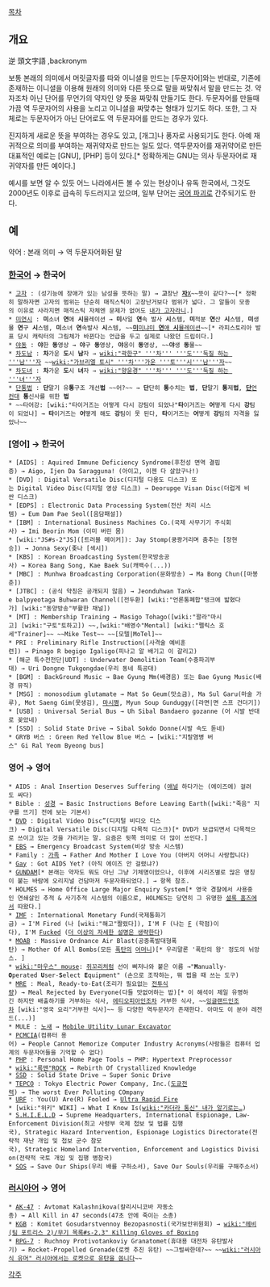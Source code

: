 [[목차]]
== 개요 ==
逆 頭文字語 ,backronym

보통 본래의 의미에서 머릿글자를 따와 이니셜을 만드는 [두문자어]와는 반대로, 기존에 존재하는 이니셜을 이용해 원래의 의미와 다른 뜻으로 말을 짜맞춰서 말을 만드는 것. 약자조차 아닌 단어를 무언가의 약자인 양 뜻을 짜맞춰 만들기도 한다. 두문자어를 만들때 가끔 역 두문자어의 사용을 노리고 이니셜을 짜맞추는 형태가 있기도 하다. 또한, 그 자체로는 두문자어가 아닌 단어로도 역 두문자어를 만드는 경우가 있다.

진지하게 새로운 뜻을 부여하는 경우도 있고, [개그]나 풍자로 사용되기도 한다. 아예 재귀적으로 의미를 부여하는 재귀약자로 만드는 일도 있다. 역두문자어를 재귀약어로 만든 대표적인 예로는 [GNU], [PHP] 등이 있다.[* 정확하게는 GNU는 의사 두문자어로 재귀약자를 만든 예이다.]

예시를 보면 알 수 있듯 어느 나라에서든 볼 수 있는 현상이나 유독 한국에서, 그것도 2000년도 이후로 급속히 두드러지고 있으며, 일부 단어는 [[국어 파괴]]로 간주되기도 한다.

== 예 ==
약어 : 본래 의미 → 역 두문자어화된 말

=== [[한국어]] → 한국어 ===
 * [[고자]] : (성기능에 장애가 있는 남성을 뜻하는 말) → '''고'''장난 [[자지|'''자'''X]]~~뜻이 같다?~~[* 정확히 말하자면 고자의 범위는 단순히 매직스틱이 고장난거보다 범위가 넓다. 그 알들이 모종의 이유로 사라지면 매직스틱 자체엔 문제가 없어도 [[내가 고자라니]].]
 * [[미연시]] : '''미'''소녀 '''연'''애 '''시'''뮬레이션 → '''미'''사일 '''연'''속 발사 '''시'''스템, '''미'''적분 '''연'''산 '''시'''스템, '''미'''생물 '''연'''구 '''시'''스템, '''미'''소녀 '''연'''속발사 '''시'''스템, ~~[[팝픈뮤직 라피스토리아|'''미'''미냐미 '''연'''애 '''시'''뮬레이션]]~~[* 라피스토리아 발표 당시 캐릭터의 그림체가 바뀐다는 언급을 두고 실제로 나왔던 드립이다.]
 * [[야동]] : '''야'''한 '''동'''영상 → '''야'''구 '''동'''영상, '''야'''옹이 '''동'''영상, ~~'''야'''생 '''동'''물~~
 * [[차도남]] : '''차'''가운 '''도'''시 '''남'''자 → [[wiki:"곽한구" '''차''' '''도'''둑질 하는 '''남'''자]] ~~[[wiki:"가브리엘 토시" '''차'''가운 '''토'''시'''남'''자]]~~
 * [[차도녀]] : '''차'''가운 '''도'''시 '''녀'''자 → [[wiki:"양윤경" '''차''' '''도'''둑질 하는 '''녀'''자]]
 * [[단통법]] : '''단'''말기 유'''통'''구조 개선'''법''' ~~어?~~ → '''단'''단히 '''통'''수치는 '''법''', '''단'''말기 '''통'''제'''법''', [[단언컨대|'''단'''언컨대]] '''통'''신사를 위한 '''법'''
 * ~~타어강: [wiki:"타이거즈는 어떻게 다시 강팀이 되었나"'''타'''이거즈는 '''어'''떻게 다시 '''강'''팀이 되었나] → '''타'''이거즈는 '''어'''떻게 해도 '''강'''팀이 못 된다, '''타'''이거즈는 '''어'''떻게 '''강'''팀의 자격을 잃었나~~

=== [영어] → 한국어 ===
 * [AIDS] : Aquired Immune Deficiency Syndrome(후천성 면역 결핍증) → Aigo, Ijen Da Saragguna! (아이고, 이젠 다 살았구나!)
 * [DVD] : Digital Versatile Disc(디지털 다용도 디스크) 또는 Digital Video Disc(디지털 영상 디스크) → Deorupge Visan Disc(더럽게 비싼 디스크)
 * [EDPS] : Electronic Data Processing System(전산 처리 시스템) → Eum Dam Pae Seol([음담패설])
 * [IBM] : International Business Machines Co.(국제 사무기기 주식회사) → Imi Beorin Mom (이미 버린 몸)
 * [wiki:"JS#s-2"JS]([트러블 메이커]): Jay Stomp(쿵쾅거리며 춤추는 [장현승]) → Jonna Sexy(좆나 [섹시])
 * [KBS] : Korean Broadcasting System(한국방송공사) → Korea Bang Song, Kae Baek Su(캐백수(...))
 * [MBC] : Munhwa Broadcasting Corporation(문화방송) → Ma Bong Chun([마봉춘])
 * [JTBC] : (공식 약칭은 공개되지 않음) → Jeonduhwan Tank-e balpyeotaga Buhwaran Channel([전두환] [wiki:"언론통폐합"탱크에 밟혔다가] [wiki:"동양방송"부활한 채널])
 * [MT] : Membership Training → Masigo Tohago([wiki:"꽐라"마시고] [wiki:"구토"토하고]) ~~,[wiki:"배영수"Mental] [wiki:"펠릭스 호세"Trainer]~~ ~~Mike Test~~ ~~[모텔|MoTel]~~
 * PRI : Preliminary Rifle Instruction([사격술 예비훈련]) → Pinago R begigo Igaligo(피나고 알 배기고 이 갈리고)
 * [해군 특수전전단|UDT] : Underwater Demolition Team(수중파괴부대) → Uri Dongne Tukgongdae(우리 동네 특공대)
 * [BGM] : BackGround Music → Bae Gyung Mm(배경음) 또는 Bae Gyung Music(배경 뮤직)
 * [MSG] : monosodium glutamate → Mat So Geum(맛소금), Ma Sul Garu(마술 가루), Mot Saeng Gim(못생김), [[마시쪙]], Myun Soup Gunduggy([라면|면 스프 건더기])
 * [USB] : Universal Serial Bus → Uh Sibal Bandaero gozanne (어 시발 반대로 꽂았네)
 * [SSD] : Solid State Drive → Sibal Sokdo Donne(시발 속도 돋네)
 * GRYB 버스 : Green Red Yellow Blue 버스 → [wiki:"지랄염병 버스" Gi Ral Yeom Byeong bus]
=== 영어 → 영어 ===
 * AIDS : Anal Insertion Deserves Suffering ([[애널]] 하다가는 (에이즈에) 걸려도 싸다)
 * Bible : [[성경]] → Basic Instructions Before Leaving Earth([wiki:"죽음" 지구를 뜨기] 전에 보는 기본서)
 * [[DVD]] : Digital Video Disc”(디지털 비디오 디스크) → Digital Versatile Disc(디지털 다목적 디스크)[* DVD가 보급되면서 다목적으로 쓰이고 있는 것을 가리키는 말. 요즘은 뒷쪽 의미로 더 많이 쓰인다.]
 * [[EBS]] → Emergency Broadcast System(비상 방송 시스템)
 * Family : [[가족]] → Father And Mother I Love You (아버지 어머니 사랑합니다)
 * [[게이|Gay]] : Got AIDS Yet? (아직 에이즈 안 걸렸냐?)
 * [[건담/시리즈별 정의|GUNDAM]][* 본래는 약자도 뭐도 아닌 그냥 기체명이었으나, 이후에 시리즈별로 많은 명칭이 붙는 바람에 오리지널 건담마저 두문자화되었다.] → 항목 참조.
 * HOLMES → Home Office Large Major Enquiry System[* 영국 경찰에서 사용중인 연쇄살인 추적 & 사기추적 시스템의 이름으로, HOLMES는 당연히 그 유명한 [[셜록 홈즈]]에서 따왔다.] 
 * [[IMF]] : International Monetary Fund(국제통화기금) → I'M Fired (나 [wiki:"해고"짤렸다]), I'M F (나는 [[F]] (학점)이다), I'M [[Fuck]]ed ([[더 이상의 자세한 설명은 생략한다]])
 * [[MOAB]] : Massive Ordnance Air Blast(공중폭발대형폭탄) → Mother Of All Bombs(모든 [[폭탄]]의 [[어머니]])[* 우리말론 '폭탄의 왕' 정도의 뉘앙스. ]
 * [[wiki:"마우스" mouse]]: [[쥐]]꼬리처럼 선이 삐저나와 붙은 이름 →"'''M'''anually-'''O'''perated '''U'''ser-'''S'''elect '''E'''quipment" (손으로 조작하는, 뭐 찝을 때 쓰는 도구)
 * [[MRE]] : Meal, Ready-to-Eat(조리가 필요없는 [[전투식량]]) → Meal Rejected by Everyone(다들 맛없어하는 밥)[* 이 해석이 제일 유명하긴 하지만 배출하기를 거부하는 식사, [[에티오피아]]인조차 거부한 식사, ~~[[잉글랜드]]인조차 [wiki:"영국 요리"거부한 식사]~~ 등 다양한 역두문자가 존재한다. 아마도 이 분야 레전드(...)]
 * MULE : [[노새]] → [[지게로봇|Mobile Utility Lunar Excavator]]
 * [[PCMCIA]](컴퓨터 용어) → People Cannot Memorize Computer Industry Acronyms(사람들은 컴퓨터 업계의 두문자어들을 기억할 수 없다)
 * [[PHP]] : Personal Home Page Tools → PHP: Hypertext Preprocessor
 * [[wiki:"록맨"ROCK]] → Rebirth Of Crystallized Knowledge
 * [[SSD]] : Solid State Drive → Super Sonic Drive
 * [[TEPCO]] : Tokyo Electric Power Company, Inc.([[도쿄전력]]) → The worst Ever Polluting COmpany
 * [[우르프(리그 오브 레전드)|URF]] : You(U) Are(R) Fooled → [[리그 오브 레전드/URF 모드|Ultra Rapid Fire]]
 * [wiki:"위키" WIKI] → What I Know Is([[wiki:"카더라 통신" 내가 알기로는…]])
 * [[S.H.I.E.L.D]] → Supreme Headquarters, International Espionage, Law-Enforcement Division(최고 사령부 국제 첩보 및 법률 집행국), Strategic Hazard Intervention, Espionage Logistics Directorate(전략적 재난 개입 및 첩보 군수 참모국), Strategic Homeland Intervention, Enforcement and Logistics Division(전략적 국토 개입 및 집행 병참국)
 * [[SOS]] → Save Our Ships(우리 배를 구하소서), Save Our Souls(우리를 구해주소서)
=== [[러시아어]] → 영어 ===
 * [[AK-47]] : Avtomat Kalashnikova(칼리시니코바 자동소총) → All Kill in 47 seconds(47초 안에 죽이는 소총)
 * [[KGB]] : Komitet Gosudarstvennoy Bezopasnosti(국가보안위원회) → [[wiki:"헤비(팀 포트리스 2)/무기 목록#s-2.3" Killing Gloves of Boxing]]
 * [[RPG-7]] : Ruchnoy Protivotankoviy Granatomet(휴대용 대전차 유탄발사기) → Rocket-Propelled Grenade(로켓 추진 유탄) ~~그럴싸한데?~~ ~~[[wiki:"러시아식 유머" 러시아에서는 로켓으로 유탄을 쏩니다]]~~

[[각주]]
